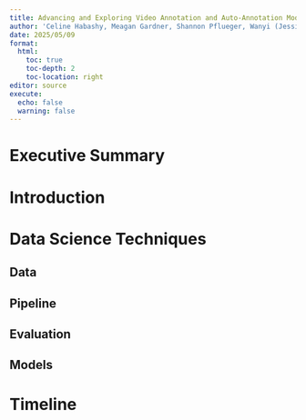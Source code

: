 ```yaml
---
title: Advancing and Exploring Video Annotation and Auto-Annotation Models for Animal Behavior Studies
author: 'Celine Habashy, Meagan Gardner, Shannon Pflueger, Wanyi (Jessica) Kuo'
date: 2025/05/09
format:
  html:
    toc: true
    toc-depth: 2
    toc-location: right
editor: source
execute:
  echo: false
  warning: false
---
```


# Executive Summary

# Introduction

# Data Science Techniques

## Data

## Pipeline

## Evaluation

## Models

# Timeline